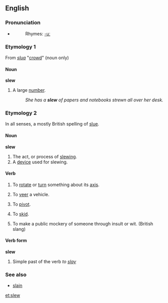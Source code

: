 ==English==

===Pronunciation===
*{{IPA|/sluː/}}
*:Rhymes: [[Rhymes:English:-uː|-uː]]

===Etymology 1===
From {{Ir.}} ''[[slua]]'' "[[crowd]]" (noun only)

====Noun====
'''slew'''
# A large [[number]].
#:''She has a '''slew''' of papers and notebooks strewn all over her desk.''

===Etymology 2===
In all senses, a mostly British spelling of [[slue]].

====Noun====
'''slew'''
# The act, or process of [[slewing]].
# A [[device]] used for slewing.

====Verb====
{{en-verb}}
# {{transitive}} To [[rotate]] or [[turn]] something about its [[axis]].
# {{transitive}} To [[veer]] a vehicle.
# {{intransitive}} To [[pivot]].
# {{intransitive}} To [[skid]].
# {{transitive}} To make a public mockery of someone through insult or wit. (British slang)

====Verb form====
'''slew'''
# Simple past of the verb ''to [[slay]]''

===See also===
* [[slain]]

[[et:slew]]